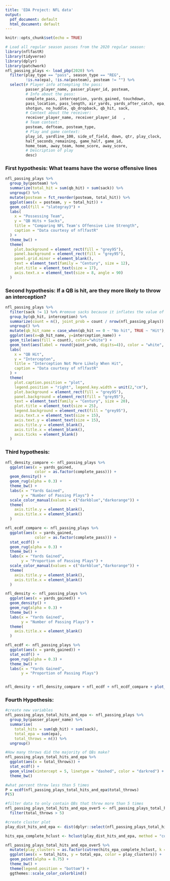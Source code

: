 ```yaml
---
title: 'EDA Project: NFL data'
output:
  pdf_document: default
  html_document: default
---
```


```r
knitr::opts_chunk$set(echo = TRUE)
```

```r
# Load all regular season passes from the 2020 regular season:
library(nflfastR)
library(tidyverse)
library(dplyr)
library(patchwork)
nfl_passing_plays <- load_pbp(2020) %>%
  filter(play_type == "pass", season_type == "REG", 
         !is.na(epa), !is.na(posteam), posteam != "") %>%
  select(# Player info attempting the pass:
         passer_player_name, passer_player_id, posteam, 
         # Info about the pass:
         complete_pass, interception, yards_gained, touchdown, 
         pass_location, pass_length, air_yards, yards_after_catch, epa, wpa,
         shotgun, no_huddle, qb_dropback, qb_hit, sack,
         # Context about the receiver:
         receiver_player_name, receiver_player_id	,
         # Team context:
         posteam, defteam, posteam_type, 
         # Play and game context:
         play_id, yardline_100, side_of_field, down, qtr, play_clock,
         half_seconds_remaining, game_half, game_id,
         home_team, away_team, home_score, away_score,
         # Description of play
         desc)
```

###  **First hypothesis: What teams have the worse offensive lines**
```r
nfl_passing_plays %>%
  group_by(posteam) %>%
  summarize(total_hit = sum(qb_hit) + sum(sack)) %>%
  ungroup() %>%
  mutate(posteam = fct_reorder(posteam, total_hit)) %>%
  ggplot(aes(x = posteam, y = total_hit)) + 
  geom_col(fill = "slategray3") +
  labs(
    x = "Possessing Team",
    y = "QB Hits + Sacks",
    title = "Comparing NFL Team's Offensive Line Strength",
    caption = "Data courtesy of nflfastR"
  ) +
  theme_bw() +
  theme(
    plot.background = element_rect(fill = "grey95"),
    panel.background = element_rect(fill = "grey95"),
    panel.grid.minor = element_blank(),
    text = element_text(family = "Century", size = 12),
    plot.title = element_text(size = 17),
    axis.text.x = element_text(size = 8, angle = 90)
  )
```

### **Second hypothesis: If a QB is hit, are they more likely to throw an interception?**

```r
nfl_passing_plays %>%   
  filter(sack != 1) %>% #remove sacks because it inflates the value of no hit/interception
  group_by(qb_hit, interception) %>%
  summarize(count = n(), joint_prob = count / nrow(nfl_passing_plays)) %>%
  ungroup() %>%
  mutate(qb_hit_name = case_when(qb_hit == 0 ~ "No hit", TRUE ~ "Hit"), interception_name = case_when(interception == 0 ~ "No interception", TRUE ~ "Interception")) %>%
  ggplot(aes(x=qb_hit_name, y=interception_name)) +
  geom_tile(aes(fill = count), color="white") +
  geom_text(aes(label = round(joint_prob, digits=4)), color = "white", size = 7) +
  labs(
    x = "QB Hit",
    y = "Intercepton",
    title = "Interception Not More Likely When Hit",
    caption = "Data courtesy of nflfastR"
  ) +
  theme(
    plot.caption.position = "plot",
    legend.position = "right", legend.key.width = unit(2,"cm"),
    plot.background = element_rect(fill = "grey95"),
    panel.background = element_rect(fill = "grey95"),
    text = element_text(family = "Century", size = 20),
    plot.title = element_text(size = 25),
    legend.background = element_rect(fill = "grey95"),
    axis.text.x = element_text(size = 15),
    axis.text.y = element_text(size = 15),
    axis.title.y = element_blank(),
    axis.title.x = element_blank(),
    axis.ticks = element_blank()
  )
```

### **Third hypothesis:**

```r
nfl_density_compare <- nfl_passing_plays %>%
  ggplot(aes(x = yards_gained, 
             color = as.factor(complete_pass))) + 
  geom_density() +
  geom_rug(alpha = 0.3) +
  theme_bw() +
  labs(x = "Yards Gained",
       y = "Number of Passing Plays") +
  scale_color_manual(values = c("darkblue","darkorange")) +
  theme(
    axis.title.y = element_blank(),
    axis.title.x = element_blank()
  )

nfl_ecdf_compare <- nfl_passing_plays %>%
  ggplot(aes(x = yards_gained, 
             color = as.factor(complete_pass))) +
  stat_ecdf() +
  geom_rug(alpha = 0.3) +
  theme_bw() +
  labs(x = "Yards Gained",
       y = "Proportion of Passing Plays") +
  scale_color_manual(values = c("darkblue","darkorange")) +
  theme(
    axis.title.y = element_blank(),
    axis.title.x = element_blank()
  )

nfl_density <- nfl_passing_plays %>%
  ggplot(aes(x = yards_gained)) + 
  geom_density() +
  geom_rug(alpha = 0.3) +
  theme_bw() +
  labs(x = "Yards Gained",
       y = "Number of Passing Plays") +
  theme(
    axis.title.x = element_blank()
  )

nfl_ecdf <- nfl_passing_plays %>%
  ggplot(aes(x = yards_gained)) +
  stat_ecdf() +
  geom_rug(alpha = 0.3) +
  theme_bw() +
  labs(x = "Yards Gained",
       y = "Proportion of Passing Plays")


nfl_density + nfl_density_compare + nfl_ecdf + nfl_ecdf_compare + plot_layout(guides = 'collect')
```

### **Fourth Hypothesis:**
```r
#create new variables 
nfl_passing_plays_total_hits_and_epa <- nfl_passing_plays %>%
  group_by(passer_player_name) %>%
  summarise(
    total_hits = sum(qb_hit) + sum(sack),
    total_epa = sum(epa),
    total_throws = n()) %>%
  ungroup()

#How many throws did the majority of QBs make?
nfl_passing_plays_total_hits_and_epa %>%
  ggplot(aes(x = total_throws)) +
  stat_ecdf() +
  geom_vline(xintercept = 5, linetype = "dashed", color = "darkred") +
  theme_bw()

#what percent threw less than 5 times
P = ecdf(nfl_passing_plays_total_hits_and_epa$total_throws)
P(5)

#filter data to only contain QBs that threw more than 5 times 
nfl_passing_plays_total_hits_and_epa_over5 <- nfl_passing_plays_total_hits_and_epa %>%
  filter(total_throws > 5)

#create cluster plot 
play_dist_hits_and_epa <- dist(dplyr::select(nfl_passing_plays_total_hits_and_epa_over5, total_hits, total_epa))

hits_epa_complete_hclust <- hclust(play_dist_hits_and_epa, method = "complete")

nfl_passing_plays_total_hits_and_epa_over5 %>%
  mutate(play_clusters = as.factor(cutree(hits_epa_complete_hclust, k = 3)),) %>%
  ggplot(aes(x = total_hits, y = total_epa, color = play_clusters)) +
  geom_point(alpha = 0.75) +
  theme_bw() +
  theme(legend.position = "bottom") +
  ggthemes::scale_color_colorblind()

```
